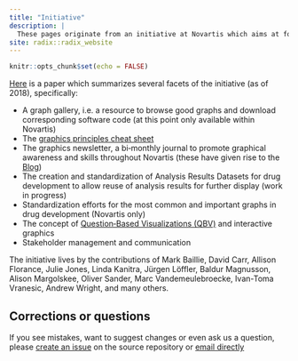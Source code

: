 ```yaml
---
title: "Initiative"
description: |
  These pages originate from an initiative at Novartis which aims at fostering the impact of quantitative scientists on decision-making based on data. While this motivation is set in pharmaceutical development, we hope this effort is of benefit to all quantitative scientists. 
site: radix::radix_website
---
```


```r
knitr::opts_chunk$set(echo = FALSE)
```

[Here](https://onlinelibrary.wiley.com/doi/full/10.1002/pst.1912) is a paper which summarizes several facets of the initiative (as of 2018), specifically:

*	A graph gallery, i.e. a resource to browse good graphs and download corresponding software code (at this point only available within Novartis)
*	The [graphics principles cheat sheet](cheatsheet.html)
*	The graphics newsletter, a bi‐monthly journal to promote graphical awareness and skills throughout Novartis (these have given rise to the [Blog](https://graphicsprinciples.github.io/gallery/))
*	The creation and standardization of Analysis Results Datasets for drug development to allow reuse of analysis results for further display (work in progress)
*	Standardization efforts for the most common and important graphs in drug development (Novartis only)
*	The concept of [Question‐Based Visualizations (QBV)](qbv.html) and interactive graphics
*	Stakeholder management and communication

The initiative lives by the contributions of Mark Baillie, David Carr, Allison Florance, Julie Jones, Linda Kanitra, Jürgen Löffler, Baldur Magnusson, Alison Margolskee, Oliver Sander, Marc Vandemeulebroecke, Ivan-Toma Vranesic, Andrew Wright, and many others. 

## Corrections or questions {.appendix}

If you see mistakes, want to suggest changes or even ask us a question, please [create an issue](https://github.com/GraphicsPrinciples/GraphicsPrinciples.github.io/issues) on the source repository or [email directly](mailto:bailliem@gmail.com)
